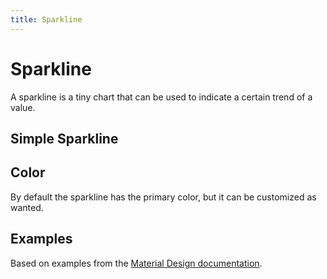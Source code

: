 ```yaml
---
title: Sparkline
---
```



# Sparkline

A sparkline is a tiny chart that can be used to indicate a certain trend of a value.

## Simple Sparkline


<CodeExample src={srcBasic}>
  <Basic />
</CodeExample>

## Color

By default the sparkline has the primary color, but it can be customized as wanted.


<CodeExample src={srcColors}>
  <Colors />
</CodeExample>

## Examples

Based on examples from the [Material Design documentation](https://material.io/design/communication/data-visualization.html#style).


<CodeExample src={srcCard}>
  <Card />
</CodeExample>
